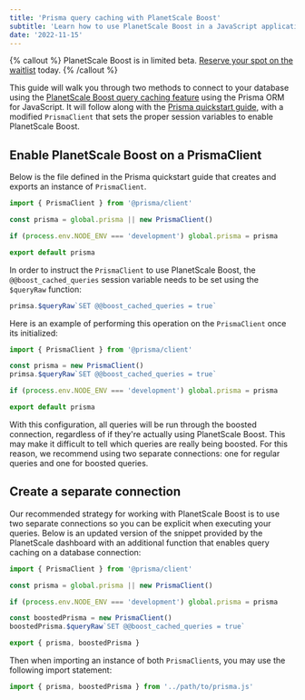 ```yaml
---
title: 'Prisma query caching with PlanetScale Boost'
subtitle: 'Learn how to use PlanetScale Boost in a JavaScript application using Prisma.'
date: '2022-11-15'
---
```


{% callout %}
PlanetScale Boost is in limited beta. [Reserve your spot on the waitlist](https://planetscale.com/features/boost) today.
{% /callout %}

This guide will walk you through two methods to connect to your database using the [PlanetScale Boost query caching feature](/docs/concepts/query-caching-with-planetscale-boost) using the Prisma ORM for JavaScript. It will follow along with the [Prisma quickstart guide](https://planetscale.com/docs/tutorials/prisma-quickstart), with a modified `PrismaClient` that sets the proper session variables to enable PlanetScale Boost.

## Enable PlanetScale Boost on a PrismaClient

Below is the file defined in the Prisma quickstart guide that creates and exports an instance of `PrismaClient`.

```js
import { PrismaClient } from '@prisma/client'

const prisma = global.prisma || new PrismaClient()

if (process.env.NODE_ENV === 'development') global.prisma = prisma

export default prisma
```

In order to instruct the `PrismaClient` to use PlanetScale Boost, the `@@boost_cached_queries` session variable needs to be set using the `$queryRaw` function:

```js
primsa.$queryRaw`SET @@boost_cached_queries = true`
```

Here is an example of performing this operation on the `PrismaClient` once its initialized:

```js
import { PrismaClient } from '@prisma/client'

const prisma = new PrismaClient()
primsa.$queryRaw`SET @@boost_cached_queries = true`

if (process.env.NODE_ENV === 'development') global.prisma = prisma

export default prisma
```

With this configuration, all queries will be run through the boosted connection, regardless of if they're actually using PlanetScale Boost. This may make it difficult to tell which queries are really being boosted. For this reason, we recommend using two separate connections: one for regular queries and one for boosted queries.

## Create a separate connection

Our recommended strategy for working with PlanetScale Boost is to use two separate connections so you can be explicit when executing your queries. Below is an updated version of the snippet provided by the PlanetScale dashboard with an additional function that enables query caching on a database connection:

```js
import { PrismaClient } from '@prisma/client'

const prisma = global.prisma || new PrismaClient()

if (process.env.NODE_ENV === 'development') global.prisma = prisma

const boostedPrisma = new PrismaClient()
boostedPrisma.$queryRaw`SET @@boost_cached_queries = true`

export { prisma, boostedPrisma }
```

Then when importing an instance of both `PrismaClient`s, you may use the following import statement:

```js
import { prisma, boostedPrisma } from '../path/to/prisma.js'
```
